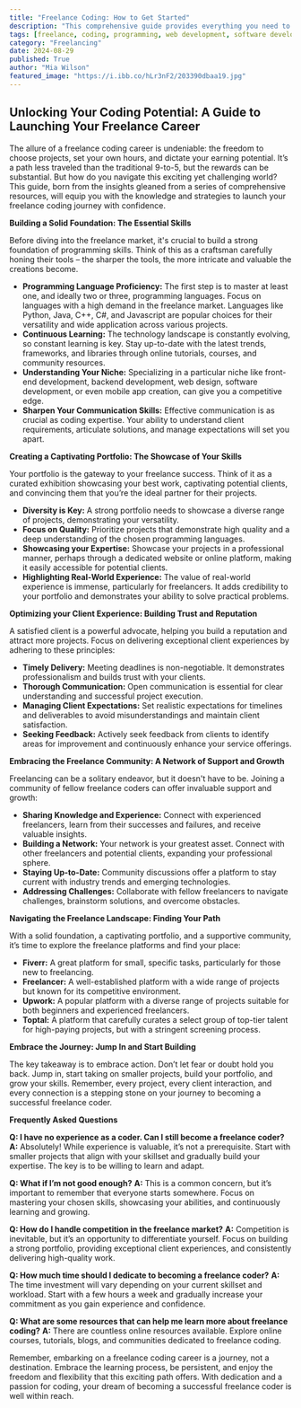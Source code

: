 ```yaml
---
title: "Freelance Coding: How to Get Started"
description: "This comprehensive guide provides everything you need to know to launch a successful freelance coding career, from building essential skills and creating a compelling portfolio to finding clients and navigating the freelance landscape."
tags: [freelance, coding, programming, web development, software development, freelance career, freelance tips, client management, portfolio building, freelance platforms, learning resources]
category: "Freelancing"
date: 2024-08-29
published: True
author: "Mia Wilson"
featured_image: "https://i.ibb.co/hLr3nF2/203390dbaa19.jpg"
---
```


## Unlocking Your Coding Potential: A Guide to Launching Your Freelance Career

The allure of a freelance coding career is undeniable: the freedom to choose projects, set your own hours, and dictate your earning potential. It’s a path less traveled than the traditional 9-to-5, but the rewards can be substantial. But how do you navigate this exciting yet challenging world?  This guide, born from the insights gleaned from a series of comprehensive resources, will equip you with the knowledge and strategies to launch your freelance coding journey with confidence.

**Building a Solid Foundation: The Essential Skills**

Before diving into the freelance market, it's crucial to build a strong foundation of programming skills.  Think of this as a craftsman carefully honing their tools – the sharper the tools, the more intricate and valuable the creations become.

* **Programming Language Proficiency:** The first step is to master at least one, and ideally two or three, programming languages.  Focus on languages with a high demand in the freelance market.  Languages like Python, Java, C++, C#, and Javascript are popular choices for their versatility and wide application across various projects.  
* **Continuous Learning:** The technology landscape is constantly evolving, so constant learning is key.  Stay up-to-date with the latest trends, frameworks, and libraries through online tutorials, courses, and community resources.  
* **Understanding Your Niche:**  Specializing in a particular niche like front-end development, backend development, web design, software development, or even mobile app creation, can give you a competitive edge. 
* **Sharpen Your Communication Skills:**  Effective communication is as crucial as coding expertise.  Your ability to understand client requirements, articulate solutions, and manage expectations will set you apart.  

**Creating a Captivating Portfolio:  The Showcase of Your Skills**

Your portfolio is the gateway to your freelance success.  Think of it as a curated exhibition showcasing your best work, captivating potential clients, and convincing them that you’re the ideal partner for their projects.

* **Diversity is Key:** A strong portfolio needs to showcase a diverse range of projects, demonstrating your versatility.
* **Focus on Quality:**  Prioritize projects that demonstrate high quality and a deep understanding of the chosen programming languages.
* **Showcasing your Expertise:**  Showcase your projects in a professional manner, perhaps through a dedicated website or online platform, making it easily accessible for potential clients.
* **Highlighting Real-World Experience:**  The value of real-world experience is immense, particularly for freelancers. It adds credibility to your portfolio and demonstrates your ability to solve practical problems.

**Optimizing your Client Experience:  Building Trust and Reputation**

A satisfied client is a powerful advocate, helping you build a reputation and attract more projects.  Focus on delivering exceptional client experiences by adhering to these principles:

* **Timely Delivery:**  Meeting deadlines is non-negotiable.  It demonstrates professionalism and builds trust with your clients.
* **Thorough Communication:**  Open communication is essential for clear understanding and successful project execution.
* **Managing Client Expectations:**  Set realistic expectations for timelines and deliverables to avoid misunderstandings and maintain client satisfaction.
* **Seeking Feedback:**  Actively seek feedback from clients to identify areas for improvement and continuously enhance your service offerings.

**Embracing the Freelance Community:  A Network of Support and Growth**

Freelancing can be a solitary endeavor, but it doesn't have to be.  Joining a community of fellow freelance coders can offer invaluable support and growth:

* **Sharing Knowledge and Experience:**  Connect with experienced freelancers, learn from their successes and failures, and receive valuable insights.
* **Building a Network:**  Your network is your greatest asset.  Connect with other freelancers and potential clients, expanding your professional sphere.
* **Staying Up-to-Date:**  Community discussions offer a platform to stay current with industry trends and emerging technologies.
* **Addressing Challenges:**  Collaborate with fellow freelancers to navigate challenges, brainstorm solutions, and overcome obstacles.

**Navigating the Freelance Landscape:  Finding Your Path**

With a solid foundation, a captivating portfolio, and a supportive community, it’s time to explore the freelance platforms and find your place:

* **Fiverr:**  A great platform for small, specific tasks, particularly for those new to freelancing.
* **Freelancer:**  A well-established platform with a wide range of projects but known for its competitive environment.
* **Upwork:** A popular platform with a diverse range of projects suitable for both beginners and experienced freelancers.
* **Toptal:**  A platform that carefully curates a select group of top-tier talent for high-paying projects, but with a stringent screening process.

**Embrace the Journey:  Jump In and Start Building**

The key takeaway is to embrace action.  Don’t let fear or doubt hold you back.  Jump in, start taking on smaller projects, build your portfolio, and grow your skills.  Remember, every project, every client interaction, and every connection is a stepping stone on your journey to becoming a successful freelance coder.

**Frequently Asked Questions**

**Q: I have no experience as a coder. Can I still become a freelance coder?**
**A:** Absolutely!  While experience is valuable, it’s not a prerequisite.  Start with smaller projects that align with your skillset and gradually build your expertise.  The key is to be willing to learn and adapt.

**Q: What if I’m not good enough?**
**A:** This is a common concern, but it’s important to remember that everyone starts somewhere.  Focus on mastering your chosen skills, showcasing your abilities, and continuously learning and growing. 

**Q: How do I handle competition in the freelance market?**
**A:**  Competition is inevitable, but it’s an opportunity to differentiate yourself.  Focus on building a strong portfolio, providing exceptional client experiences, and consistently delivering high-quality work.  

**Q: How much time should I dedicate to becoming a freelance coder?**
**A:**  The time investment will vary depending on your current skillset and workload.  Start with a few hours a week and gradually increase your commitment as you gain experience and confidence.

**Q: What are some resources that can help me learn more about freelance coding?**
**A:**  There are countless online resources available.  Explore online courses, tutorials, blogs, and communities dedicated to freelance coding.  

Remember, embarking on a freelance coding career is a journey, not a destination.  Embrace the learning process, be persistent, and enjoy the freedom and flexibility that this exciting path offers.  With dedication and a passion for coding, your dream of becoming a successful freelance coder is well within reach.

